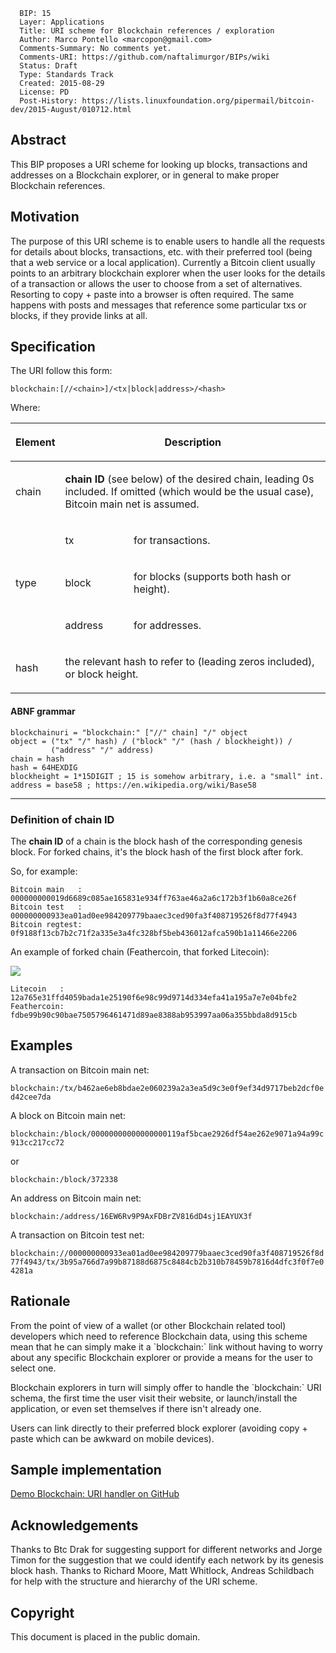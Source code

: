 <pre>
  BIP: 15
  Layer: Applications
  Title: URI scheme for Blockchain references / exploration
  Author: Marco Pontello <marcopon@gmail.com>
  Comments-Summary: No comments yet.
  Comments-URI: https://github.com/naftalimurgor/BIPs/wiki
  Status: Draft
  Type: Standards Track
  Created: 2015-08-29
  License: PD
  Post-History: https://lists.linuxfoundation.org/pipermail/bitcoin-dev/2015-August/010712.html
</pre>

==Abstract==

This BIP proposes a URI scheme for looking up blocks, transactions and addresses on a Blockchain explorer, or in general to make proper Blockchain references.

==Motivation==

The purpose of this URI scheme is to enable users to handle all the requests for details about blocks, transactions, etc. with their preferred tool (being that a web service or a local application).
Currently a Bitcoin client usually points to an arbitrary blockchain explorer when the user looks for the details of a transaction or allows the user to choose from a set of alternatives.
Resorting to copy + paste into a browser is often required.
The same happens with posts and messages that reference some particular txs or blocks, if they provide links at all.

==Specification==

The URI follow this form:

 <nowiki>blockchain:[//<chain>]/<tx|block|address>/<hash></nowiki>

Where:

{| class="wikitable"
! style="text-align: center;" | Element
! colspan="2" style="text-align: center;" | Description
! Required?
|-
| chain
| colspan="2" | '''chain ID''' (see below) of the desired chain, leading 0s included. If omitted (which would be the usual case), Bitcoin main net is assumed.
| optional
|-
| rowspan="3" | type
| tx
| for transactions.
| rowspan="3" | required 
|-
| block
| for blocks (supports both hash or height).
|-
| address
| for addresses.
|-
| hash
| colspan="2" | the relevant hash to refer to (leading zeros included), or block height.
| required
|}

====ABNF grammar====

<pre>
blockchainuri = "blockchain:" ["//" chain] "/" object
object = ("tx" "/" hash) / ("block" "/" (hash / blockheight)) /
         ("address" "/" address)
chain = hash
hash = 64HEXDIG
blockheight = 1*15DIGIT ; 15 is somehow arbitrary, i.e. a "small" int.
address = base58 ; https://en.wikipedia.org/wiki/Base58
</pre>

----
===Definition of chain ID===

The '''chain ID''' of a chain is the block hash of the corresponding genesis block. For forked chains, it's the block hash of the first block after fork.

So, for example:
<pre>
Bitcoin main   : 000000000019d6689c085ae165831e934ff763ae46a2a6c172b3f1b60a8ce26f 
Bitcoin test   : 000000000933ea01ad0ee984209779baaec3ced90fa3f408719526f8d77f4943
Bitcoin regtest: 0f9188f13cb7b2c71f2a335e3a4fc328bf5beb436012afca590b1a11466e2206 
</pre>

An example of forked chain (Feathercoin, that forked Litecoin):

<img src=bip-0122/chainid.png></img>

<pre>
Litecoin   : 12a765e31ffd4059bada1e25190f6e98c99d9714d334efa41a195a7e7e04bfe2
Feathercoin: fdbe99b90c90bae7505796461471d89ae8388ab953997aa06a355bbda8d915cb
</pre>  


==Examples==

A transaction on Bitcoin main net:
 blockchain:/tx/b462ae6eb8bdae2e060239a2a3ea5d9c3e0f9ef34d9717beb2dcf0ed42cee7da

A block on Bitcoin main net:
 blockchain:/block/00000000000000000119af5bcae2926df54ae262e9071a94a99c913cc217cc72
or
 blockchain:/block/372338

An address on Bitcoin main net:
 blockchain:/address/16EW6Rv9P9AxFDBrZV816dD4sj1EAYUX3f

A transaction on Bitcoin test net:
 blockchain://000000000933ea01ad0ee984209779baaec3ced90fa3f408719526f8d77f4943/tx/3b95a766d7a99b87188d6875c8484cb2b310b78459b7816d4dfc3f0f7e04281a

==Rationale==

From the point of view of a wallet (or other Blockchain related tool) developers which need to reference Blockchain data, using this scheme mean that he can simply make it a `blockchain:` link without having to worry about any specific Blockchain explorer or provide a means for the user to select one.

Blockchain explorers in turn will simply offer to handle the `blockchain:` URI schema, the first time the user visit their website, or launch/install the application, or even set themselves if there isn't already one.

Users can link directly to their preferred block explorer (avoiding copy + paste which can be awkward on mobile devices).

== Sample implementation ==

[https://github.com/MarcoPon/blockchain-exploration Demo Blockchain: URI handler on GitHub]

==Acknowledgements==

Thanks to Btc Drak for suggesting support for different networks and Jorge Timon for the suggestion that we could identify each network by its genesis block hash.
Thanks to Richard Moore, Matt Whitlock, Andreas Schildbach for help with the structure and hierarchy of the URI scheme.

==Copyright==

This document is placed in the public domain.

